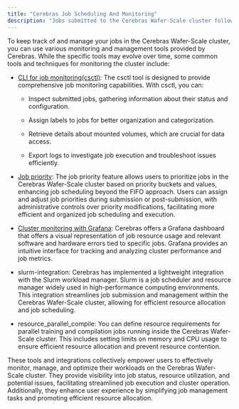 ```yaml
---
title: "Cerebras Job Scheduling And Monitoring"
description: "Jobs submitted to the Cerebras Wafer-Scale cluster follow a first-come, first-served      queuing system for resource allocation. This means that jobs are processed in the order they are received, and resources are assigned accordingly."
---
```


To keep track of and manage your jobs in the Cerebras Wafer-Scale cluster, you can use various monitoring and management tools provided by Cerebras. While the specific tools may evolve over time, some common tools and techniques for monitoring the cluster include:

*   [CLI for job monitoring(csctl)](csctl.html#csctl): The csctl tool is designed to provide comprehensive job monitoring capabilities. With csctl, you can:

    *   Inspect submitted jobs, gathering information about their status and configuration.

    *   Assign labels to jobs for better organization and categorization.

    *   Retrieve details about mounted volumes, which are crucial for data access.

    *   Export logs to investigate job execution and troubleshoot issues efficiently.

*   [Job priority](job-priority.html#job-priority): The job priority feature allows users to prioritize jobs in the Cerebras Wafer-Scale cluster based on priority buckets and values, enhancing job scheduling beyond the FIFO approach. Users can assign and adjust job priorities during submission or post-submission, with administrative controls over priority modifications, facilitating more efficient and organized job scheduling and execution.

*   [Cluster monitoring with Grafana](grafana.html#job-dashboard): Cerebras offers a Grafana dashboard that offers a visual representation of job resource usage and relevant software and hardware errors tied to specific jobs. Grafana provides an intuitive interface for tracking and analyzing cluster performance and job metrics.

*   slurm-integration: Cerebras has implemented a lightweight integration with the Slurm workload manager. Slurm is a job scheduler and resource manager widely used in high-performance computing environments. This integration streamlines job submission and management within the Cerebras Wafer-Scale cluster, allowing for efficient resource allocation and job scheduling.

*   resource\_parallel\_compile: You can define resource requirements for parallel training and compilation jobs running inside the Cerebras Wafer-Scale cluster. This includes setting limits on memory and CPU usage to ensure efficient resource allocation and prevent resource contention.


These tools and integrations collectively empower users to effectively monitor, manage, and optimize their workloads on the Cerebras Wafer-Scale cluster. They provide visibility into job status, resource utilization, and potential issues, facilitating streamlined job execution and cluster operation. Additionally, they enhance user experience by simplifying job management tasks and promoting efficient resource allocation.
